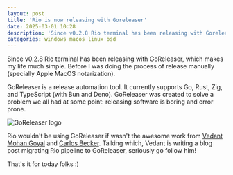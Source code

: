 ```yaml
---
layout: post
title: 'Rio is now releasing with Goreleaser'
date: 2025-03-01 10:28
description: 'Since v0.2.8 Rio terminal has been releasing with Goreleaser.'
categories: windows macos linux bsd
---
```


Since v0.2.8 Rio terminal has been releasing with GoReleaser, which makes my life much simple. Before I was doing the process of release manually (specially Apple MacOS notarization).

GoReleaser is a release automation tool. It currently supports Go, Rust, Zig, and TypeScript (with Bun and Deno). GoReleaser was created to solve a problem we all had at some point: releasing software is boring and error prone.

![GoReleaser logo](https://raw.githubusercontent.com/goreleaser/artwork/refs/heads/master/goreleaser_rust_zig_16_9.png)

Rio wouldn't be using GoReleaser if wasn't the awesome work from [Vedant Mohan Goyal](https://github.com/vedantmgoyal9) and [Carlos Becker](https://github.com/caarlos0). Talking which, Vedant is writing a blog post migrating Rio pipeline to GoReleaser, seriously go follow him!

That's it for today folks :)

